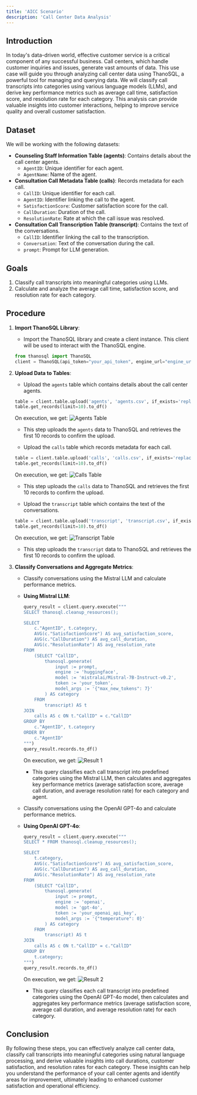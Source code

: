 ```yaml
---
title: 'AICC Scenario'
description: 'Call Center Data Analysis'
---
```


## Introduction
In today's data-driven world, effective customer service is a critical component of any successful business. Call centers, which handle customer inquiries and issues, generate vast amounts of data. This use case will guide you through analyzing call center data using ThanoSQL, a powerful tool for managing and querying data. We will classify call transcripts into categories using various language models (LLMs), and derive key performance metrics such as average call time, satisfaction score, and resolution rate for each category. This analysis can provide valuable insights into customer interactions, helping to improve service quality and overall customer satisfaction.

## Dataset
We will be working with the following datasets:
- **Counseling Staff Information Table (agents)**: Contains details about the call center agents.
  - `AgentID`: Unique identifier for each agent.
  - `AgentName`: Name of the agent.
- **Consultation Call Metadata Table (calls)**: Records metadata for each call.
  - `CallID`: Unique identifier for each call.
  - `AgentID`: Identifier linking the call to the agent.
  - `SatisfactionScore`: Customer satisfaction score for the call.
  - `CallDuration`: Duration of the call.
  - `ResolutionRate`: Rate at which the call issue was resolved.
- **Consultation Call Transcription Table (transcript)**: Contains the text of the conversations.
  - `CallID`: Identifier linking the call to the transcription.
  - `Conversation`: Text of the conversation during the call.
  - `prompt`: Prompt for LLM generation.

## Goals
1. Classify call transcripts into meaningful categories using LLMs.
2. Calculate and analyze the average call time, satisfaction score, and resolution rate for each category.

## Procedure
1. **Import ThanoSQL Library**:
    - Import the ThanoSQL library and create a client instance. This client will be used to interact with the ThanoSQL engine.
    ```python
    from thanosql import ThanoSQL
    client = ThanoSQL(api_token="your_api_token", engine_url="engine_url")
    ```

2. **Upload Data to Tables**:
    - Upload the `agents` table which contains details about the call center agents.
    ```python
    table = client.table.upload('agents', 'agents.csv', if_exists='replace')
    table.get_records(limit=10).to_df()
    ```
    On execution, we get: 
    ![Agents Table](/images/use-cases/use-case-1/table-1.png)
    - This step uploads the `agents` data to ThanoSQL and retrieves the first 10 records to confirm the upload.

    - Upload the `calls` table which records metadata for each call.
    ```python
    table = client.table.upload('calls', 'calls.csv', if_exists='replace')
    table.get_records(limit=10).to_df()
    ```
    On execution, we get: 
    ![Calls Table](/images/use-cases/use-case-1/table-2.png)
    - This step uploads the `calls` data to ThanoSQL and retrieves the first 10 records to confirm the upload.

    - Upload the `transcript` table which contains the text of the conversations.
    ```python
    table = client.table.upload('transcript', 'transcript.csv', if_exists='replace')
    table.get_records(limit=10).to_df()
    ```
    On execution, we get: 
    ![Transcript Table](/images/use-cases/use-case-1/table-3.png)
    - This step uploads the `transcript` data to ThanoSQL and retrieves the first 10 records to confirm the upload.

3. **Classify Conversations and Aggregate Metrics**:
    - Classify conversations using the Mistral LLM and calculate performance metrics.

    - **Using Mistral LLM**:
      ```python
      query_result = client.query.execute("""
      SELECT thanosql.cleanup_resources();

      SELECT 
          c."AgentID", t.category,
          AVG(c."SatisfactionScore") AS avg_satisfaction_score,
          AVG(c."CallDuration") AS avg_call_duration,
          AVG(c."ResolutionRate") AS avg_resolution_rate
      FROM 
          (SELECT "CallID",
              thanosql.generate(
                  input := prompt,
                  engine := 'huggingface',
                  model := 'mistralai/Mistral-7B-Instruct-v0.2',
                  token := 'your_token',
                  model_args := '{"max_new_tokens": 7}'
              ) AS category
          FROM
              transcript) AS t
      JOIN 
          calls AS c ON t."CallID" = c."CallID"
      GROUP BY 
          c."AgentID", t.category
      ORDER BY
          c."AgentID"
      """)
      query_result.records.to_df()
      ```
      On execution, we get: 
      ![Result 1](/images/use-cases/use-case-1/result-1.png)
      - This query classifies each call transcript into predefined categories using the Mistral LLM, then calculates and aggregates key performance metrics (average satisfaction score, average call duration, and average resolution rate) for each category and agent.

    - Classify conversations using the OpenAI GPT-4o and calculate performance metrics.

    - **Using OpenAI GPT-4o**:
      ```python
      query_result = client.query.execute("""
      SELECT * FROM thanosql.cleanup_resources();

      SELECT 
          t.category,
          AVG(c."SatisfactionScore") AS avg_satisfaction_score,
          AVG(c."CallDuration") AS avg_call_duration,
          AVG(c."ResolutionRate") AS avg_resolution_rate
      FROM 
          (SELECT "CallID",
              thanosql.generate(
                  input := prompt,
                  engine := 'openai',
                  model := 'gpt-4o',
                  token := 'your_openai_api_key',
                  model_args := '{"temperature": 0}'
              ) AS category
          FROM
              transcript) AS t
      JOIN 
          calls AS c ON t."CallID" = c."CallID"
      GROUP BY 
          t.category;
      """)
      query_result.records.to_df()
      ```
      On execution, we get: 
      ![Result 2](/images/use-cases/use-case-1/result-2.png)
      - This query classifies each call transcript into predefined categories using the OpenAI GPT-4o model, then calculates and aggregates key performance metrics (average satisfaction score, average call duration, and average resolution rate) for each category.

## Conclusion
By following these steps, you can effectively analyze call center data, classify call transcripts into meaningful categories using natural language processing, and derive valuable insights into call durations, customer satisfaction, and resolution rates for each category. These insights can help you understand the performance of your call center agents and identify areas for improvement, ultimately leading to enhanced customer satisfaction and operational efficiency.
